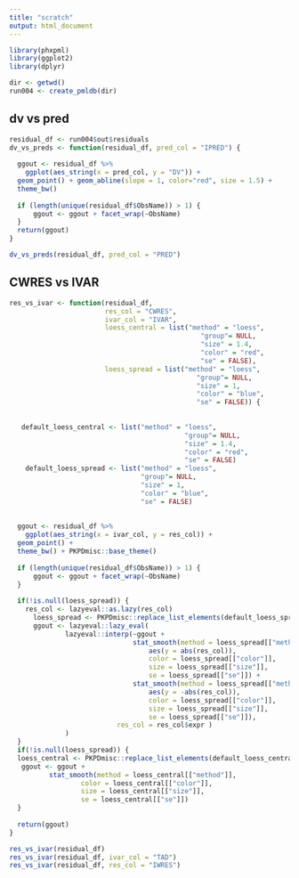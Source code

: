 ```yaml
---
title: "scratch"
output: html_document
---
```


```r
library(phxpml)
library(ggplot2)
library(dplyr)
```

```r
dir <- getwd()
run004 <- create_pmldb(dir)
```


## dv vs pred
```r
residual_df <- run004$out$residuals
dv_vs_preds <- function(residual_df, pred_col = "IPRED") {
  
  ggout <- residual_df %>%
    ggplot(aes_string(x = pred_col, y = "DV")) + 
  geom_point() + geom_abline(slope = 1, color="red", size = 1.5) +
  theme_bw()
  
  if (length(unique(residual_df$ObsName)) > 1) {
      ggout <- ggout + facet_wrap(~ObsName)
  }
  return(ggout)
}


```

```r
dv_vs_preds(residual_df, pred_col = "PRED")
```

##  CWRES vs IVAR

```r
res_vs_ivar <- function(residual_df,
                        res_col = "CWRES",
                        ivar_col = "IVAR",
                        loess_central = list("method" = "loess", 
                                                "group"= NULL, 
                                                "size" = 1.4, 
                                                "color" = "red", 
                                                "se" = FALSE),
                        loess_spread = list("method" = "loess", 
                                               "group"= NULL, 
                                               "size" = 1, 
                                               "color" = "blue", 
                                               "se" = FALSE)) {
    
    
   default_loess_central <- list("method" = "loess", 
                                            "group"= NULL, 
                                            "size" = 1.4, 
                                            "color" = "red", 
                                            "se" = FALSE)
    default_loess_spread <- list("method" = "loess", 
                                 "group"= NULL, 
                                 "size" = 1, 
                                 "color" = "blue", 
                                 "se" = FALSE)  
    
    
  ggout <- residual_df %>%
    ggplot(aes_string(x = ivar_col, y = res_col)) + 
  geom_point() + 
  theme_bw() + PKPDmisc::base_theme()
  
  if (length(unique(residual_df$ObsName)) > 1) {
      ggout <- ggout + facet_wrap(~ObsName)
  }
  
  if(!is.null(loess_spread)) {
    res_col <- lazyeval::as.lazy(res_col)
      loess_spread <- PKPDmisc::replace_list_elements(default_loess_spread, loess_spread)
      ggout <- lazyeval::lazy_eval(
              lazyeval::interp(~ggout + 
                               stat_smooth(method = loess_spread[["method"]], 
                                   aes(y = abs(res_col)),
                                   color = loess_spread[["color"]], 
                                   size = loess_spread[["size"]], 
                                   se = loess_spread[["se"]]) + 
                               stat_smooth(method = loess_spread[["method"]], 
                                   aes(y = -abs(res_col)),
                                   color = loess_spread[["color"]], 
                                   size = loess_spread[["size"]], 
                                   se = loess_spread[["se"]]), 
                           res_col = res_col$expr )
              )
  }
  if(!is.null(loess_spread)) {
  loess_central <- PKPDmisc::replace_list_elements(default_loess_central, loess_central)
   ggout <- ggout + 
          stat_smooth(method = loess_central[["method"]], 
                  color = loess_central[["color"]], 
                  size = loess_central[["size"]], 
                  se = loess_central[["se"]]) 
  }
  
  return(ggout)
}

```

```r
res_vs_ivar(residual_df)
res_vs_ivar(residual_df, ivar_col = "TAD")
res_vs_ivar(residual_df, res_col = "IWRES")
```


